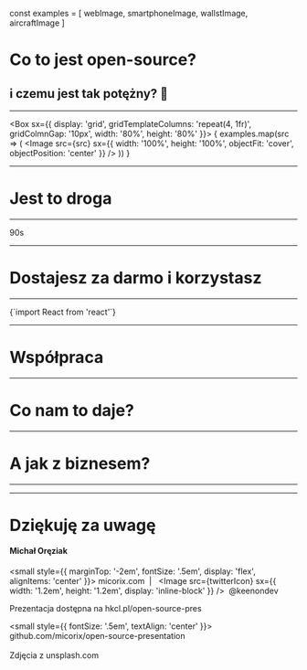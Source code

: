 const examples = [
  webImage,
  smartphoneImage,
  wallstImage,
  aircraftImage
]

# Co to jest open-source?
## i czemu jest tak potężny? :muscle:

---

<Box sx={{
  display: 'grid',
  gridTemplateColumns: 'repeat(4, 1fr)',
  gridColmnGap: '10px',
  width: '80%',
  height: '80%'
}}>
  {
    examples.map(src => (
      <Image src={src} sx={{
        width: '100%',
        height: '100%',
        objectFit: 'cover',
        objectPosition: 'center'
      }} />
    ))
  }
</Box>

---

# Jest to droga

---

<Heading fontSize="40vh">90s</Heading>

---

# Dostajesz za darmo i korzystasz

---

<Highlighter language='javascript'>
{`import React from 'react'`}
</Highlighter>

---

# Współpraca

---

# Co nam to daje?

---

# A jak z biznesem?

---

<BgImage src={blackHoleImage}>
</BgImage>

---

# Dziękuję za uwagę
#### Michał Oręziak
<small style={{
  marginTop: '-2em',
  fontSize: '.5em',
  display: 'flex',
  alignItems: 'center'
}}>
  micorix.com&nbsp;&nbsp;|&nbsp;&nbsp;
  <Image src={twitterIcon} sx={{
    width: '1.2em',
    height: '1.2em',
    display: 'inline-block'
  }} />
  &nbsp;@keenondev
</small>

Prezentacja dostępna na hkcl.pl/open-source-pres

<small style={{
  fontSize: '.5em',
  textAlign: 'center'
}}>
github.com/micorix/open-source-presentation
<br />
<br />
Zdjęcia z unsplash.com
</small>
